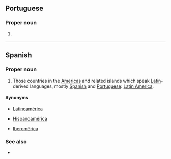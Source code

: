 ==Portuguese==

===Proper noun===
{{pt-proper noun|f|head=[[América]] [[latina|Latina]]}}

# {{l|en|Latin America}} {{gloss|parts of the Americas where Spanish or Portuguese are spoken}}

----

==Spanish==

===Proper noun===
{{head|es|proper noun|g=f|head=[[América]] [[latina|Latina]]}}

# Those countries in the [[Americas]] and related islands which speak [[Latin]]-derived languages, mostly [[Spanish]] and [[Portuguese]]: [[Latin America]].

====Synonyms====
* {{qualifier|Including all Romance languages}} [[Latinoamérica]]
* {{qualifier|Hispanophone countries only}} [[Hispanoamérica]]
* {{qualifier|Spanish and Portuguese speaking countries only}} [[Iberomérica]]

===See also===
* {{l|es|Sudamérica}}